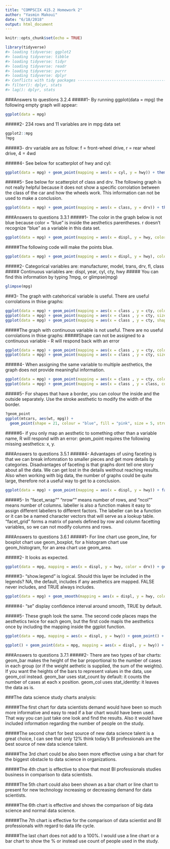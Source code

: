 ```yaml
---
title: "COMPSCIX 415.2 Homework 2"
author: "Yasmin Makoui"
date: "6/18/2018"
output: html_document
---
```


```r
knitr::opts_chunk$set(echo = TRUE)
```

```r
library(tidyverse)
#> loading tidyverse: ggplot2
#> loading tidyverse: tibble
#> loading tidyverse: tidyr
#> loading tidyverse: readr
#> loading tidyverse: purrr
#> loading tidyverse: dplyr
#> Conflicts with tidy packages -------------------------------------------
#> filter(): dplyr, stats
#> lag(): dplyr, stats 
```
###Answers to questions 3.2.4 
#####1- By running ggplot(data = mpg) the following empty graph will appear: 
```r
ggplot(data = mpg)
```

#####2- 234 rows and 11 variables are in mpg data set
```r
ggplot2::mpg
?mpg
```

#####3- drv variable are as follow: f = front-wheel drive, r = rear wheel drive, 4 = 4wd

#####4- See below for scatterplot of hwy and cyl:
```r
ggplot(data = mpg) + geom_point(mapping = aes(x = cyl, y = hwy)) + theme_bw()
```

#####5- See below for scatterplot of class and drv. The following graph is not really helpful because it does not show a specific corrolation between the class of the car and how the wheels work. This information can not be used to make a conclusion. 
```r
ggplot(data = mpg) + geom_point(mapping = aes(x = class, y = drv)) + theme_bw()
```

###Answers to questions 3.3.1
#####1- The color in the graph below is not blue because color = "blue" is inside the aesthetics parentheses. r doesn't recognize "blue" as a variable in this data set.
```r
ggplot(data = mpg) + geom_point(mapping = aes(x = displ, y = hwy, color = "blue")) + theme_bw()
```
#####The following code will make the points blue.
```r
ggplot(data = mpg) + geom_point(mapping = aes(x = displ, y = hwy), color = "blue") +theme_bw()
```

#####2- Categorical variables are: manufacturer, model, trans, drv, fl, class
##### Continuous variables are: displ, year, cyl, cty, hwy
##### You can find this information by typing ?mpg, or glimpse(mpg)
```r
glimpse(mpg)
```

###3- The graph with catehorical variable is useful. There are useful corrolations in thise graphs:
```r
ggplot(data = mpg) + geom_point(mapping = aes(x = class , y = cty, color = trans)) +theme_bw() + ggtitle("With Categorical Variable - Color")
ggplot(data = mpg) + geom_point(mapping = aes(x = class , y = cty, size = trans)) +theme_bw() + ggtitle("With Categorical Variable - Size")
ggplot(data = mpg) + geom_point(mapping = aes(x = class , y = cty, shape = trans)) +theme_bw() + ggtitle("With Categorical Variable - Shape")

```

#####The graph with continuous variable is not useful. There are no useful corrolations in thise graphs: 
#####Shape can not be assigned to a continuous variable - R will respond back with an error
```r
ggplot(data = mpg) + geom_point(mapping = aes(x = class , y = cty, color = displ)) +theme_bw() + ggtitle("With Continuous Variable - Color")
ggplot(data = mpg) + geom_point(mapping = aes(x = class , y = cty, size = displ)) +theme_bw() + ggtitle("With Continuous Variable - Size")
```

#####4- When assigning the same variable to multiple aesthetics, the graph does not provide meaningful information. 
```r
ggplot(data = mpg) + geom_point(mapping = aes(x = class , y = cty, color = class)) +theme_bw() + ggtitle("With Continuous Variable - Color")
ggplot(data = mpg) + geom_point(mapping = aes(x = class , y = class, color = class)) +theme_bw() + ggtitle("With Continuous Variable - Color")
```

#####5- For shapes that have a border, you can colour the inside and the outside separately. Use the stroke aesthetic to modify the width of the border.
```r
?geom_point
ggplot(mtcars, aes(wt, mpg)) +
  geom_point(shape = 21, colour = "blue", fill = "pink", size = 5, stroke = 2) + theme_bw()
```

#####6- if you only map an aesthetic to something other than a variable name, R will respond with an error: geom_point requires the following missing aesthetics: x, y.

###Answers to questions 3.5.1
#####4- Advantages of using faceting is that we can break infomration to smaller pieces and get more details by categories. Disadvantages of faceting is that graphs dont tell one story about all the data. We can get lost in the details weithout reaching results. Also when working with big data, the number of graphs could be quite large, therefore not a useful way to get to a conclusion. 
```r
ggplot(data = mpg) + geom_point(mapping = aes(x = displ, y = hwy)) + facet_wrap(~ class, nrow = 2)
```

#####5- In "facet_wrap"" "nrow"" means number of rows, and "ncol"" means number of columns. labeller is also a function makes it easy to assign different labellers to different factors. The labeller can be a function or it can be a named character vectors that will serve as a lookup table. "facet_grid" forms a matrix of panels defined by row and column facetting variables, so we can not modify columns and rows.

###Answers to questions 3.6.1
#####1- For line chart use geom_line, for boxplot chart use geom_boxplot, for a histogram chart use geom_histogram, for an area chart use geom_area.

#####2- It looks as expected.
```r
ggplot(data = mpg, mapping = aes(x = displ, y = hwy, color = drv)) + geom_point() + geom_smooth(se = FALSE)
```

#####3- "show.legend" is logical. Should this layer be included in the legends? NA, the default, includes if any aesthetics are mapped. FALSE never includes, and TRUE always includes.
```r
ggplot(data = mpg) + geom_smooth(mapping = aes(x = displ, y = hwy, color = drv), show.legend = FALSE) 
```

#####4- "se" display confidence interval around smooth, TRUE by default. 

#####5- These graph look the same. The second code places maps the aesthetics twice for each geom, but the first code mapls the aesthetics once by including the mapping inside the ggplot function.
```r
ggplot(data = mpg, mapping = aes(x = displ, y = hwy)) + geom_point() + geom_smooth()

ggplot() + geom_point(data = mpg, mapping = aes(x = displ, y = hwy)) + geom_smooth(data = mpg, mapping = aes(x = displ, y = hwy))
```

###Answers to questions 3.7.1
#####2- There are two types of bar charts: geom_bar makes the height of the bar proportional to the number of cases in each group (or if the weight aethetic is supplied, the sum of the weights). If you want the heights of the bars to represent values in the data, use geom_col instead. geom_bar uses stat_count by default: it counts the number of cases at each x position. geom_col uses stat_identity: it leaves the data as is.

###The data science study charts analysis:

#####The first chart for data scientists demand would have been so much more informative and easy to read if a bar chart would have been used. That way you can just take one look and find the results. Also it would have included information regarding the number of people on the study.

#####The second chart for best source of new data science talent is a great choice, I can see that only 12% think today’s BI professionals are the best source of new data science talent.

#####The 3rd chart could be also been more effective using a bar chart for the biggest obstacle to data science in organizations.

#####The 4th chart is effective to show that most BI professionals studies business in comparison to data scientists.

#####The 5th chart could also been shown as a bar chart or line chart to present for new technology increasing or decreasing demand for data scientists.

#####The 6th chart is effective and shows the comparison of big data science and normal data science.

#####The 7th chart is effective for the comparison of data scientist and BI professionals with regard to data life cycle.

#####The last chart does not add to a 100%. I would use a line chart or a bar chart to show the % or instead use count of people used in the study.

